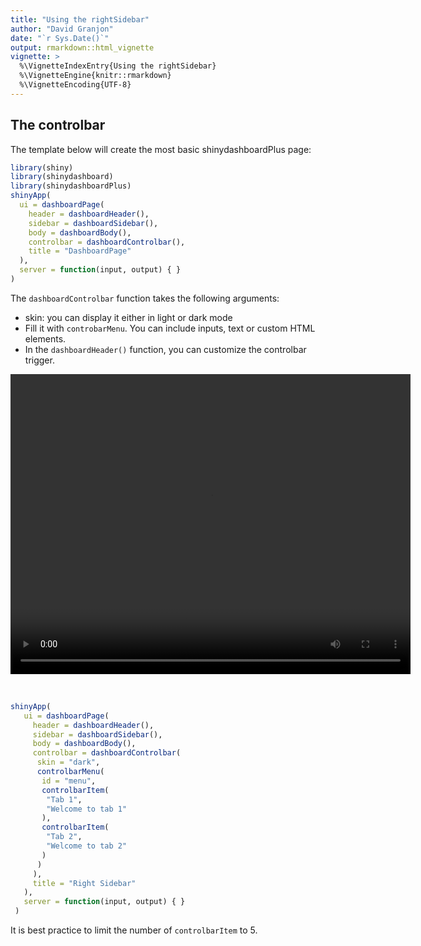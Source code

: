 ```yaml
---
title: "Using the rightSidebar"
author: "David Granjon"
date: "`r Sys.Date()`"
output: rmarkdown::html_vignette
vignette: >
  %\VignetteIndexEntry{Using the rightSidebar}
  %\VignetteEngine{knitr::rmarkdown}
  %\VignetteEncoding{UTF-8}
---
```


## The controlbar

The template below will create the most basic shinydashboardPlus page:

```r
library(shiny)
library(shinydashboard)
library(shinydashboardPlus)
shinyApp(
  ui = dashboardPage(
    header = dashboardHeader(),
    sidebar = dashboardSidebar(),
    body = dashboardBody(),
    controlbar = dashboardControlbar(),
    title = "DashboardPage"
  ),
  server = function(input, output) { }
)
```

The `dashboardControlbar` function takes the following arguments:

- skin: you can display it either in light or dark mode
- Fill it with `controbarMenu`. You can include inputs,
text or custom HTML elements.
- In the `dashboardHeader()` function, you can customize the controlbar trigger.

<video width="640" height="480" controls style="display: block; margin: 0 auto;">
  <source src="figures/right-sidebar.mp4" type="video/mp4">
</video>

<br>

```r
shinyApp(
   ui = dashboardPage(
     header = dashboardHeader(),
     sidebar = dashboardSidebar(),
     body = dashboardBody(),
     controlbar = dashboardControlbar(
      skin = "dark",
      controlbarMenu(
       id = "menu",
       controlbarItem(
        "Tab 1",
        "Welcome to tab 1"
       ),
       controlbarItem(
        "Tab 2",
        "Welcome to tab 2"
       )
      )
     ),
     title = "Right Sidebar"
   ),
   server = function(input, output) { }
 )
```

It is best practice to limit the number of `controlbarItem` to 5.
